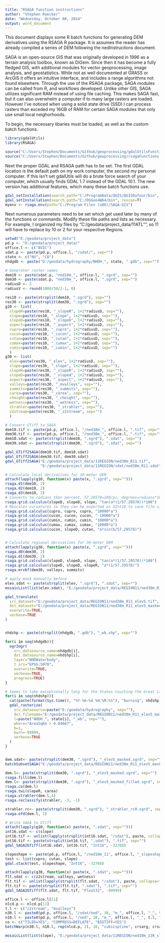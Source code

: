 ---
title: "RSAGA function instructions"
author: "Stephen Roecker"
date: "Wednesday, October 08, 2014"
output: word_document
---

This document displays some R batch functions for generating DEM derivatives using the RSAGA R package. It is assumes the reader has already compiled a series of DEM following the nedInstrucitons document.

SAGA is an open-source GIS that was originally developed in 1996 as a terrain analysis toolbox, known as DiGem. Since then it has become a fully fledged GIS, with additional modules for vector geoprocessing, image analysis, and geostatistics. While not as well documented at GRASS or ArcGIS it offers an intuitive interface, and includes a range algorithms not found elsewhere. Through the use of the RSAGA package, SAGA modules can be called from R, and workflows developed. Unlike other GIS, SAGA utilizes significant RAM instead of using file caching. This makes SAGA fast, but it can also overwhelm a computer if to many large rasters are loaded. However I've noticed when using a solid state drive (SSD) I can process rasters than exceded my 16GB of RAM for certain SAGA modules that only use small local neighorhoods. 

To begin, the necessary libaries must be loaded, as well as the custom batch functions.
```{r, eval=FALSE}
library(gdalUtils)
library(RSAGA)

source("C:/Users/Stephen/Documents/Github/geoprocessing/gdalUtilsFunctions.R")
source("C:/Users/Stephen/Documents/Github/geoprocessing/rsagaFunctions.R")
```

Next the proper GDAL and RSAGA path has to be set. The first GDAL location is the default path on my work computer, the second my personal computer. If this isn't set gdalUtils will do a brute force search of your computer, which usually finds GDAL 1.7 instead of the GDAL 10.1. The new version has additional features, which many these batch functions use.
```{r, eval=FALSE}
gdal_setInstallation(search_path="C:/ProgramData/QGIS/QGISDufour/bin", rescan=T)
gdal_setInstallation(search_path="C:/OSGeo4W64/bin", rescan=T)
myenv <- rsaga.env(path="C:/Program Files (x86)/SAGA-GIS")
```


Next numerous parameters need to be set which get used later by many of the functions or commands. Modify these file paths and lists as necessary. For example, I organized my files by "C:/geodata/project_data/11ATL"", so 11 will have to replace by 10 or 2 for your respective Regions.
```{r, eval=FALSE}
setwd("E:/geodata/project_data")
pd.p <- "D:/geodata/project_data/"
office.l <- c("8VIC")
sdat.p <- paste(pd.p, office.l, "/sdat/", sep="")
state <- c("NV", "CA")
nhdgdb <- paste("D:/geodata/hydrography/NHDH_", state, ".gdb", sep="")

# Generater raster names
dem10 <- paste(sdat.p, "ned10m_", office.l, ".sgrd", sep="")
dem30 <- paste(sdat.p, "ned30m_", office.l, ".sgrd", sep="")
radiusD <- 2
radiusV <- round(1000/30/2-1, 0)

res10 <- paste(strsplit(dem10, ".sgrd"), sep="")
res30 <- paste(strsplit(dem30, ".sgrd"), sep="")
g10 <- list(
  slopeR=paste(res10, "_slopeR", 1+2*radiusD, sep=""),
  slope=paste(res10, "_slope", 1+2*radiusD, sep=""),
  slopeD=paste(res10, "_slopeD", 1+2*radiusD, sep=""),
  aspect=paste(res10, "_aspect", 1+2*radiusD, sep=""),
  cupro=paste(res10, "_cupro", 1+2*radiusD, sep=""),
  cucon=paste(res10, "_cucon", 1+2*radiusD, sep=""),
  cutan=paste(res10, "_cutan", 1+2*radiusD, sep=""),
  cumax=paste(res10, "_cumax", 1+2*radiusD, sep=""),
  cumin=paste(res10, "_cumin", 1+2*radiusD, sep="")
  )
g30 <- list(
  elev=paste(res30, "_elev", 1+2*radiusD, sep=""),
  slope=paste(res30, "_slope", 1+2*radiusD, sep=""),
  slopeR=paste(res30, "_slopeR", 1+2*radiusD, sep=""),
  slopeD=paste(res30, "_sloped", 1+2*radiusD, sep=""),
  aspect=paste(res30, "_aspect", 1+2*radiusD, sep=""),
  valleys=paste(res30, "_mvalleys", sep=""),
  summits=paste(res30, "_summits", sep=""),
  carea=paste(res30, "_carea", sep=""),
  cheight=paste(res30, "_cheight", sep=""),
  wetness=paste(res30, "_wetness", sep=""),
  strahler=paste(res30, "_strahler", sep=""),
  z2stream=paste(res30, "_z2stream", sep="")
  )
```

```{r, eval=FALSE}
# Convert GTiff to SAGA
dem10.tif <- paste(pd.p, office.l, "/ned10m_", office.l, ".tif", sep="")
dem30.tif <- paste(pd.p, office.l, "/ned30m_", office.l, ".tif", sep="")
dem10.sdat <- paste(strsplit(dem10, ".sgrd"), ".sdat", sep="")
dem30.sdat <- paste(strsplit(dem30, ".sgrd"), ".sdat", sep="")

gdal_GTiff2SAGA(dem10.tif, dem10.sdat)
gdal_GTiff2SAGA(dem30.tif, dem30.sdat)
gdal_GTiff2SAGA("E:/geodata/project_data/11REGION/ned30m_R11.tif",
                "E:/geodata/project_data/11REGION/sdat/ned30m_R11.sdat")
```

```{r, eval=FALSE}
# Calculate local derivatives for 10-meter DEM
attach(lapply(g10, function(x) paste(x, ".sgrd", sep="")))
rsaga.d1(dem10, 2)
rsaga.d2(dem10, 2)
rsaga.d3(dem10, 2)
# Converts to radians then percent, 57.29578=180/pi, degrees=radians*180/pi
rsaga.grid.calculus(slopeD, slopeD, slope, "tan(a*(1/57.29578))*100")
# Rescales curvatures so they can be exported as UInt16 to save file size
rsaga.grid.calculus(cupro, cupro, cupro, "10000*a")
rsaga.grid.calculus(cucon, cucon, cucon, "-10000*a")
rsaga.grid.calculus(cumin, cumin, cumin, "10000*a")
rsaga.grid.calculus(cumax, cumax, cumax, "10000*a")
rsaga.grid.calculus(cucon, slopeD, cutan, "a*sin(b/57.29578)")


# Calculate regional derivatives for 30-meter DEM
attach(lapply(g30, function(x) paste(x, ".sgrd", sep="")))
rsaga.d0(dem30, 2)
rsaga.d1(dem30, 2)
rsaga.grid.calculus(slopeD, slopeD, slope, "tan(a*(1/57.29578))*100")
rsaga.grid.calculus(slopeD, slopeD, slopeR, "a*(1/57.29578)")
rsaga.mrvbf(dem30, valleys, summits)

# apply mask manually before
elev.sdat <- paste(strsplit(elev, ".sgrd"), ".sdat", sep="")
mosaicList(list(elev.sdat), "E:/geodata/project_data/REGION11/ned30m_R11_elev5.tif")

gdal_translate(
  src_dataset="E:/geodata/project_data/REGION11/ned30m_R11_elev5.tif",
  dst_dataset="E:/geodata/project_data/REGION11/ned30m_R11_elev5_masked.tif",
  overwrite=TRUE,
  verbose=TRUE
)


nhdshp <- paste(strsplit(nhdgdb, ".gdb"), "_wb.shp", sep="")

for(i in seq(nhdgdb)){
  ogr2ogr(
    src_datasource_name=nhdgdb[i],
    dst_datasource_name=nhdshp[i],
    layer="NHDWaterbody",
    t_srs="EPSG:5070",
    overwrite=TRUE,
    verbose=TRUE,
    progress=TRUE)
}

# Seems to take exceptionally long for the States touching the Great Lakes, particularly MI. Best to run these States separately from OSGeo4W Shell to monitor their progress or do manually in SAGA.
for(i in seq(nhdshp)){
  cat(paste(format(Sys.time(), "%Y-%m-%d %H:%M:%S"), "burning", nhdshp[i], "\n"))
  gdal_rasterize(
    src_datasource=paste("E:/geodata/hydrography", sep=""),
    dst_filename="E:/geodata/project_data/REGION11/ned30m_R11_elev5_masked.tif",
    l=paste("NHDH_", state[i], "_wb", sep=""),
    where="AreaSqKm > 0.04047",
    b=1,
    burn=-99999,
    verbose=TRUE
  ) 
}


dem.sdat<- paste(strsplit(dem30, ".sgrd"), "_elev5_masked.sgrd", sep="")
batchSubsetSAGA("E:/geodata/project_data/REGION11/ned30m_R11_elev5_masked.tif", dem.sdat, nlcdpath)

dem.l<- paste(strsplit(dem30, ".sgrd"), "_elev5_masked.sgrd", sep="")
rsaga.fill(dem.l)
dem.l<- paste(strsplit(dem30, ".sgrd"), "_elev5_masked_filled.sgrd", sep="")
rsaga.ca(dem.l)
rsaga.twi(slopeR, carea)
rsaga.strahler(dem.l,4)
rsaga.reclassify(strahler, -3, -1)

strahler.rc<- paste(strsplit(dem30, ".sgrd"), "_strahler_rc0.sgrd", sep="")
rsaga.ofd(dem.l, 1)

# Write SAGA to GTiff
attach(lapply(g10, function(x) paste(x, ".sdat", sep="")))
int16.sdat <- c(slope)
int16.tif <- unlist(lapply(strsplit(int16.sdat, "/sdat"), paste, collapse="", sep=""))
int16.tif <- paste(strsplit(int16.tif, ".sdat"), ".tif", sep="")
gdal_SAGA2GTiff(int16.sdat, int16.tif, "Int16", -32768)

slopeshape <- paste(pd.p, office.l, "/ned10m_11", office.l, "_slopeshape.tif", sep="")
test <- list(cupro, cutan, slope)
gdal.stack(test, slopeshape, "Int16", -32768)

attach(lapply(g30, function(x) paste(x, ".sdat", sep="")))
flt.sdat <- c(z2stream, valleys, wetness)
flt.tif <- unlist(lapply(strsplit(flt.sdat, "/sdat"), paste, collapse="", sep=""))
flt.tif <- paste(strsplit(flt.tif, ".sdat"), ".tif", sep="")
gdal_SAGA2GTiff(flt.sdat, flt.tif, "Float32", -99999)

office.l <- office.l[11]
nlcd.p <- nlcd.p[11]
t.l <- c("z2stream", "mvalleys")
n30.l <- paste0(pd.p, office.l, "/sdat/ned", 30, "m_", office.l, "_", t.l, ".sdat")
n10.l <- paste0(pd.p, office.l, "/ned", 10, "m_", office.l, "_", t.l, ".tif")
co <- c("TILED=YES", "COMPRESS=DEFLATE", "BIGTIFF=YES")
batchWarp(n30.l, n10.l, rep(nlcd.p, 2), 10, "cubicspline", crsarg, crsarg, "Float32", "-32768", co)

mosaicList(list(slope), "E:/geodata/project_data/11REGION/ned10m_11R_slope5.tif", "Int16", c("COMPRESS=DEFLATE", "TILED=YES", "BIGTIFF=YES"), -32768)

```
